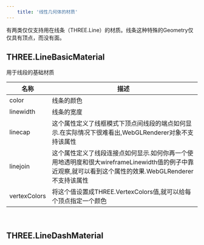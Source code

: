 ```yaml
---
    title: '线性几何体的材质'
---
```



有两类仅仅支持用在线条（THREE.Line）的材质。线条这种特殊的Geometry仅仅具有顶点，而没有面。

## THREE.LineBasicMaterial

用于线段的基础材质

|名称|描述|
|---|---|
|color|线条的颜色|
|linewidth|线条的宽度|
|linecap|这个属性定义了线框模式下顶点间线段的端点如何显示.在实际情况下很难看出,WebGLRenderer对象不支持该属性|
|linejoin|这个属性定义了线段连接点如何显示.如何你再一个使用地透明度和很大wireframeLinewidth值的例子中靠近观察,就可以看到这个属性的效果.WebGLRenderer不支持该属性|
|vertexColors|将这个值设置成THREE.VertexColors值,就可以给每个顶点指定一个颜色|



<Scene />

<br/>


## THREE.LineDashMaterial


<SceneB />

<br/>
